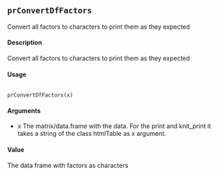 ## ``prConvertDfFactors ``

Convert all factors to characters to print them as they expected

#### Description 

Convert all factors to characters to print them as they expected

#### Usage 
<pre><code>
prConvertDfFactors(x)
</code></pre>
#### Arguments 

* x The matrix/data.frame with the data. For the print and knit_print it takes a string of the class htmlTable as x argument.

#### Value
The data frame with factors as characters
